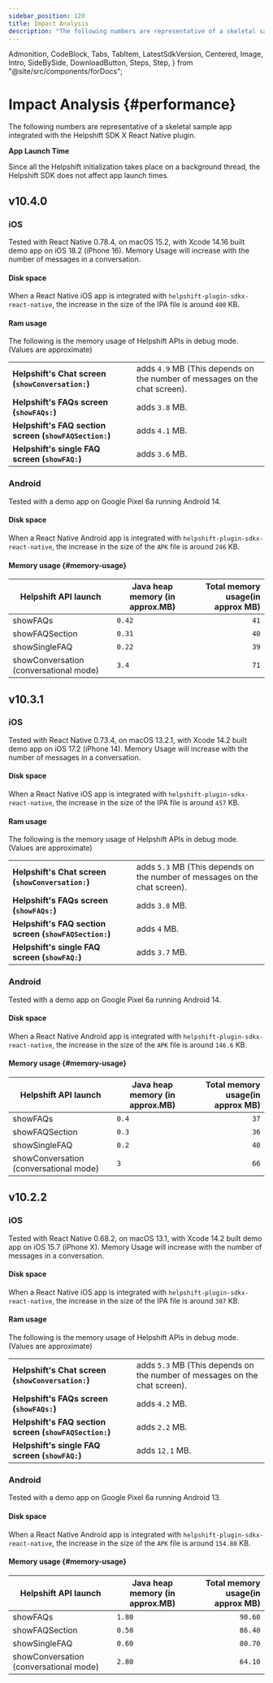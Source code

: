 ```yaml
---
sidebar_position: 120
title: Impact Analysis
description: "The following numbers are representative of a skeletal sample app integrated with the Helpshift SDK X React Native plugin."
---
```


  Admonition,
  CodeBlock,
  Tabs,
  TabItem,
  LatestSdkVersion,
  Centered,
  Image,
  Intro,
  SideBySide,
  DownloadButton,
  Steps,
  Step,
} from "@site/src/components/forDocs";

# Impact Analysis {#performance}

<Intro>

The following numbers are representative of a skeletal sample app integrated with the Helpshift SDK X React Native plugin.

</Intro>

<Admonition type="info" title="Note">

**App Launch Time**

Since all the Helpshift initialization takes place on a background thread, the Helpshift SDK does not affect app launch times.

</Admonition>

## v10.4.0

### iOS

<Admonition type="info" title="Note">

Tested with React Native 0.78.4, on macOS 15.2, with Xcode 14.16 built demo app on iOS 18.2 (iPhone 16). Memory Usage will increase with the number of messages in a conversation.

</Admonition>

#### Disk space

When a React Native iOS app is integrated with `helpshift-plugin-sdkx-react-native`, the increase in the size of the IPA file is around `400` KB.

#### Ram usage

The following is the memory usage of Helpshift APIs in debug mode. (Values are approximate)

|                                                                   |                                                                                       |
| ----------------------------------------------------------------- | ------------------------------------------------------------------------------------- |
| **Helpshift's Chat screen (<code>showConversation:</code>)**      | adds <code>4.9</code> MB (This depends on the number of messages on the chat screen). |
| **Helpshift's FAQs screen (<code>showFAQs:</code>)**              | adds <code>3.8</code> MB.                                                             |
| **Helpshift's FAQ section screen (<code>showFAQSection:</code>)** | adds <code>4.1</code> MB.                                                             |
| **Helpshift's single FAQ screen (<code>showFAQ:</code>)**         | adds <code>3.6</code> MB.                                                            |

### Android

<Admonition type="info" title="Note">

Tested with a demo app on Google Pixel 6a running Android 14.

</Admonition>

#### Disk space

When a React Native Android app is integrated with `helpshift-plugin-sdkx-react-native`, the increase in the size of the `APK` file is around `246` KB.

#### Memory usage {#memory-usage}

| Helpshift API launch                   | Java heap memory (in approx.MB) | Total memory usage(in approx MB) |
| -------------------------------------- | ------------------------------- | -------------------------------: |
| showFAQs                               | `0.42`                           |                             `41` |
| showFAQSection                         | `0.31`                           |                             `40` |
| showSingleFAQ                          | `0.22`                           |                             `39` |
| showConversation (conversational mode) | `3.4`                           |                             `71` |


## v10.3.1

### iOS

<Admonition type="info" title="Note">

Tested with React Native 0.73.4, on macOS 13.2.1, with Xcode 14.2 built demo app on iOS 17.2 (iPhone 14). Memory Usage will increase with the number of messages in a conversation.

</Admonition>

#### Disk space

When a React Native iOS app is integrated with `helpshift-plugin-sdkx-react-native`, the increase in the size of the IPA file is around `457` KB.

#### Ram usage

The following is the memory usage of Helpshift APIs in debug mode. (Values are approximate)

|                                                                   |                                                                                       |
| ----------------------------------------------------------------- | ------------------------------------------------------------------------------------- |
| **Helpshift's Chat screen (<code>showConversation:</code>)**      | adds <code>5.3</code> MB (This depends on the number of messages on the chat screen). |
| **Helpshift's FAQs screen (<code>showFAQs:</code>)**              | adds <code>3.8</code> MB.                                                             |
| **Helpshift's FAQ section screen (<code>showFAQSection:</code>)** | adds <code>4</code> MB.                                                             |
| **Helpshift's single FAQ screen (<code>showFAQ:</code>)**         | adds <code>3.7</code> MB.                                                            |

### Android

<Admonition type="info" title="Note">

Tested with a demo app on Google Pixel 6a running Android 14.

</Admonition>

#### Disk space

When a React Native Android app is integrated with `helpshift-plugin-sdkx-react-native`, the increase in the size of the `APK` file is around `146.6` KB.

#### Memory usage {#memory-usage}

| Helpshift API launch                   | Java heap memory (in approx.MB) | Total memory usage(in approx MB) |
| -------------------------------------- | ------------------------------- | -------------------------------: |
| showFAQs                               | `0.4`                           |                             `37` |
| showFAQSection                         | `0.3`                           |                             `36` |
| showSingleFAQ                          | `0.2`                           |                             `40` |
| showConversation (conversational mode) | `3`                             |                             `66` |


## v10.2.2

### iOS

<Admonition type="info" title="Note">

Tested with React Native 0.68.2, on macOS 13.1, with Xcode 14.2 built demo app on iOS 15.7 (iPhone X). Memory Usage will increase with the number of messages in a conversation.

</Admonition>

#### Disk space

When a React Native iOS app is integrated with `helpshift-plugin-sdkx-react-native`, the increase in the size of the IPA file is around `307` KB.

#### Ram usage

The following is the memory usage of Helpshift APIs in debug mode. (Values are approximate)

|                                                                   |                                                                                       |
| ----------------------------------------------------------------- | ------------------------------------------------------------------------------------- |
| **Helpshift's Chat screen (<code>showConversation:</code>)**      | adds <code>5.3</code> MB (This depends on the number of messages on the chat screen). |
| **Helpshift's FAQs screen (<code>showFAQs:</code>)**              | adds <code>4.2</code> MB.                                                             |
| **Helpshift's FAQ section screen (<code>showFAQSection:</code>)** | adds <code>2.2</code> MB.                                                             |
| **Helpshift's single FAQ screen (<code>showFAQ:</code>)**         | adds <code>12.1</code> MB.                                                            |

### Android

<Admonition type="info" title="Note">

Tested with a demo app on Google Pixel 6a running Android 13.

</Admonition>

#### Disk space

When a React Native Android app is integrated with `helpshift-plugin-sdkx-react-native`, the increase in the size of the `APK` file is around `154.80` KB.

#### Memory usage {#memory-usage}

| Helpshift API launch                   | Java heap memory (in approx.MB) | Total memory usage(in approx MB) |
| -------------------------------------- | ------------------------------- | -------------------------------: |
| showFAQs                               | `1.80`                          |                          `90.60` |
| showFAQSection                         | `0.50`                          |                          `86.40` |
| showSingleFAQ                          | `0.60`                          |                          `80.70` |
| showConversation (conversational mode) | `2.80`                          |                          `64.10` |
